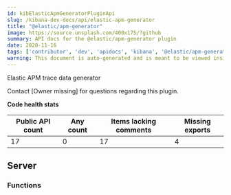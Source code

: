 ---
id: kibElasticApmGeneratorPluginApi
slug: /kibana-dev-docs/api/elastic-apm-generator
title: "@elastic/apm-generator"
image: https://source.unsplash.com/400x175/?github
summary: API docs for the @elastic/apm-generator plugin
date: 2020-11-16
tags: ['contributor', 'dev', 'apidocs', 'kibana', '@elastic/apm-generator']
warning: This document is auto-generated and is meant to be viewed inside our experimental, new docs system. Reach out in #docs-engineering for more info.
---

Elastic APM trace data generator

Contact [Owner missing] for questions regarding this plugin.

**Code health stats**

| Public API count  | Any count | Items lacking comments | Missing exports | 
|-------------------|-----------|------------------------|-----------------|
| 17 | 0 | 17 | 4 |

## Server

### Functions
<DocDefinitionList data={elasticApmGeneratorObj.server.functions}/>

